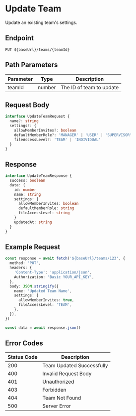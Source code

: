 # Update Team

Update an existing team's settings.

## Endpoint

```http
PUT ${baseUrl}/teams/{teamId}
```

## Path Parameters

| Parameter | Type   | Description              |
| --------- | ------ | ------------------------ |
| teamId    | number | The ID of team to update |

## Request Body

```typescript
interface UpdateTeamRequest {
  name?: string
  settings?: {
    allowMemberInvites?: boolean
    defaultMemberRole?: 'MANAGER' | 'USER' | 'SUPERVISOR'
    fileAccessLevel?: 'TEAM' | 'INDIVIDUAL'
  }
}
```

## Response

```typescript
interface UpdateTeamResponse {
  success: boolean
  data: {
    id: number
    name: string
    settings: {
      allowMemberInvites: boolean
      defaultMemberRole: string
      fileAccessLevel: string
    }
    updatedAt: string
  }
}
```

## Example Request

```typescript
const response = await fetch('${baseUrl}/teams/123', {
  method: 'PUT',
  headers: {
    'Content-Type': 'application/json',
    Authorization: 'Basic YOUR_API_KEY',
  },
  body: JSON.stringify({
    name: 'Updated Team Name',
    settings: {
      allowMemberInvites: true,
      fileAccessLevel: 'TEAM',
    },
  }),
})

const data = await response.json()
```

## Error Codes

| Status Code | Description               |
| ----------- | ------------------------- |
| 200         | Team Updated Successfully |
| 400         | Invalid Request Body      |
| 401         | Unauthorized              |
| 403         | Forbidden                 |
| 404         | Team Not Found            |
| 500         | Server Error              |
